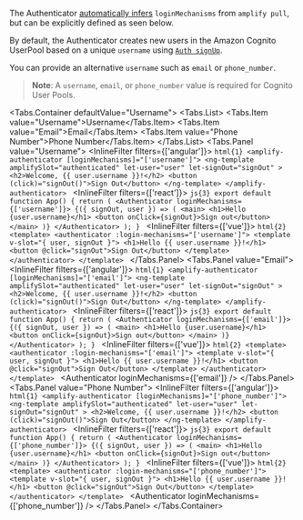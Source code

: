 
<Alert role="none" heading="Zero Configuration">

The Authenticator [automatically infers](/connected-components/authenticator#step-1-configure-backend) `loginMechanisms` from `amplify pull`,
but can be explicitly defined as seen below.

</Alert>

By default, the Authenticator creates new users in the Amazon Cognito UserPool based on a unique `username` using
[`Auth signUp`](https://docs.amplify.aws/lib/auth/emailpassword/q/platform/js).

You can provide an alternative `username` such as `email` or `phone_number`.

> **Note**: A `username`, `email`, or `phone_number` value is required for Cognito User Pools.

<Tabs.Container defaultValue="Username">
  <Tabs.List>
    <Tabs.Item value="Username">Username</Tabs.Item>
    <Tabs.Item value="Email">Email</Tabs.Item>
    <Tabs.Item value="Phone Number">Phone Number</Tabs.Item>
  </Tabs.List>
  <Tabs.Panel value="Username">
    <InlineFilter filters={['angular']}>
      ```html{1}
      <amplify-authenticator [loginMechanisms]="['username']">
        <ng-template
          amplifySlot="authenticated"
          let-user="user"
          let-signOut="signOut"
        >
          <h2>Welcome, {{ user.username }}!</h2>
          <button (click)="signOut()">Sign Out</button>
        </ng-template>
      </amplify-authenticator>
      ```
    </InlineFilter>
    <InlineFilter filters={['react']}>
      ```js{3}
      export default function App() {
        return (
          <Authenticator loginMechanisms={['username']}>
            {({ signOut, user }) => (
              <main>
                <h1>Hello {user.username}</h1>
                <button onClick={signOut}>Sign out</button>
              </main>
            )}
          </Authenticator>
        );
      }
      ```
    </InlineFilter>
    <InlineFilter filters={['vue']}>
      ```html{2}
      <template>
        <authenticator :login-mechanisms="['username']">
          <template v-slot="{ user, signOut }">
            <h1>Hello {{ user.username }}!</h1>
            <button @click="signOut">Sign Out</button>
          </template>
        </authenticator>
      </template>
      ```
    </InlineFilter>
    <Example>
      <Authenticator />
    </Example>
  </Tabs.Panel>
  <Tabs.Panel value="Email">
    <InlineFilter filters={['angular']}>
      ```html{1}
      <amplify-authenticator [loginMechanisms]="['email']">
        <ng-template
          amplifySlot="authenticated"
          let-user="user"
          let-signOut="signOut"
        >
          <h2>Welcome, {{ user.username }}!</h2>
          <button (click)="signOut()">Sign Out</button>
        </ng-template>
      </amplify-authenticator>
      ```
    </InlineFilter>
    <InlineFilter filters={['react']}>
      ```js{3}
      export default function App() {
        return (
          <Authenticator loginMechanisms={['email']}>
            {({ signOut, user }) => (
              <main>
                <h1>Hello {user.username}</h1>
                <button onClick={signOut}>Sign out</button>
              </main>
            )}
          </Authenticator>
        );
      }
      ```
    </InlineFilter>
    <InlineFilter filters={['vue']}>
      ```html{2}
      <template>
        <authenticator :login-mechanisms="['email']">
          <template v-slot="{ user, signOut }">
            <h1>Hello {{ user.username }}!</h1>
            <button @click="signOut">Sign Out</button>
          </template>
        </authenticator>
      </template>
      ```
    </InlineFilter>
    <Example>
      <Authenticator loginMechanisms={['email']} />
    </Example>
  </Tabs.Panel>
  <Tabs.Panel value="Phone Number">
    <InlineFilter filters={['angular']}>
      ```html{1}
      <amplify-authenticator [loginMechanisms]="['phone_number']">
        <ng-template
          amplifySlot="authenticated"
          let-user="user"
          let-signOut="signOut"
        >
          <h2>Welcome, {{ user.username }}!</h2>
          <button (click)="signOut()">Sign Out</button>
        </ng-template>
      </amplify-authenticator>
      ```
    </InlineFilter>
    <InlineFilter filters={['react']}>
      ```js{3}
      export default function App() {
        return (
          <Authenticator loginMechanisms={['phone_number']}>
            {({ signOut, user }) => (
              <main>
                <h1>Hello {user.username}</h1>
                <button onClick={signOut}>Sign out</button>
              </main>
            )}
          </Authenticator>
        );
      }
      ```
    </InlineFilter>
    <InlineFilter filters={['vue']}>
      ```html{2}
      <template>
        <authenticator :login-mechanisms="['phone_number']">
          <template v-slot="{ user, signOut }">
            <h1>Hello {{ user.username }}!</h1>
            <button @click="signOut">Sign Out</button>
          </template>
        </authenticator>
      </template>
      ```
    </InlineFilter>
    <Example>
      <Authenticator loginMechanisms={['phone_number']} />
    </Example>
  </Tabs.Panel>
</Tabs.Container>
